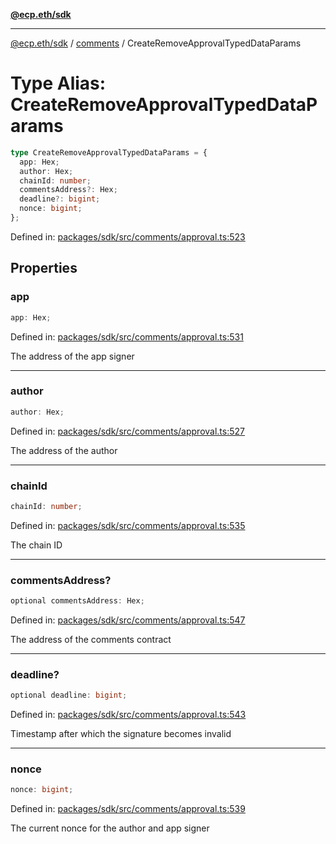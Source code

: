 [**@ecp.eth/sdk**](../../index.mdx)

***

[@ecp.eth/sdk](/sdk-reference/index.mdx) / [comments](/sdk-reference/comments/index.mdx) / CreateRemoveApprovalTypedDataParams

# Type Alias: CreateRemoveApprovalTypedDataParams

```ts
type CreateRemoveApprovalTypedDataParams = {
  app: Hex;
  author: Hex;
  chainId: number;
  commentsAddress?: Hex;
  deadline?: bigint;
  nonce: bigint;
};
```

Defined in: [packages/sdk/src/comments/approval.ts:523](https://github.com/ecp-eth/comments-monorepo/blob/main/packages/sdk/src/comments/approval.ts#L523)

## Properties

### app

```ts
app: Hex;
```

Defined in: [packages/sdk/src/comments/approval.ts:531](https://github.com/ecp-eth/comments-monorepo/blob/main/packages/sdk/src/comments/approval.ts#L531)

The address of the app signer

***

### author

```ts
author: Hex;
```

Defined in: [packages/sdk/src/comments/approval.ts:527](https://github.com/ecp-eth/comments-monorepo/blob/main/packages/sdk/src/comments/approval.ts#L527)

The address of the author

***

### chainId

```ts
chainId: number;
```

Defined in: [packages/sdk/src/comments/approval.ts:535](https://github.com/ecp-eth/comments-monorepo/blob/main/packages/sdk/src/comments/approval.ts#L535)

The chain ID

***

### commentsAddress?

```ts
optional commentsAddress: Hex;
```

Defined in: [packages/sdk/src/comments/approval.ts:547](https://github.com/ecp-eth/comments-monorepo/blob/main/packages/sdk/src/comments/approval.ts#L547)

The address of the comments contract

***

### deadline?

```ts
optional deadline: bigint;
```

Defined in: [packages/sdk/src/comments/approval.ts:543](https://github.com/ecp-eth/comments-monorepo/blob/main/packages/sdk/src/comments/approval.ts#L543)

Timestamp after which the signature becomes invalid

***

### nonce

```ts
nonce: bigint;
```

Defined in: [packages/sdk/src/comments/approval.ts:539](https://github.com/ecp-eth/comments-monorepo/blob/main/packages/sdk/src/comments/approval.ts#L539)

The current nonce for the author and app signer
